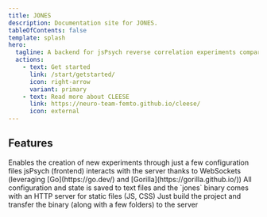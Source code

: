 ```yaml
---
title: JONES
description: Documentation site for JONES.
tableOfContents: false
template: splash
hero:
  tagline: A backend for jsPsych reverse correlation experiments comparing pairs of sounds or images generated with CLEESE.
  actions:
    - text: Get started
      link: /start/getstarted/
      icon: right-arrow
      variant: primary
    - text: Read more about CLEESE
      link: https://neuro-team-femto.github.io/cleese/
      icon: external
---
```



## Features

<CardGrid>
	<Card title="Easy experiment creation" icon="pencil">
		Enables the creation of new experiments through just a few configuration files
	</Card>
	<Card title="jsPsych + Go" icon="laptop">
		jsPsych (frontend) interacts with the server thanks to WebSockets (leveraging [Go](https://go.dev/) and [Gorilla](https://gorilla.github.io/))
	</Card>
	<Card title="No databases" icon="document">
		All configuration and state is saved to text files and the `jones` binary comes with an HTTP server for static files (JS, CSS)
	</Card>
	<Card title="Simple deployment" icon="setting">
		Just build the project and transfer the binary (along with a few folders) to the server
	</Card>
</CardGrid>